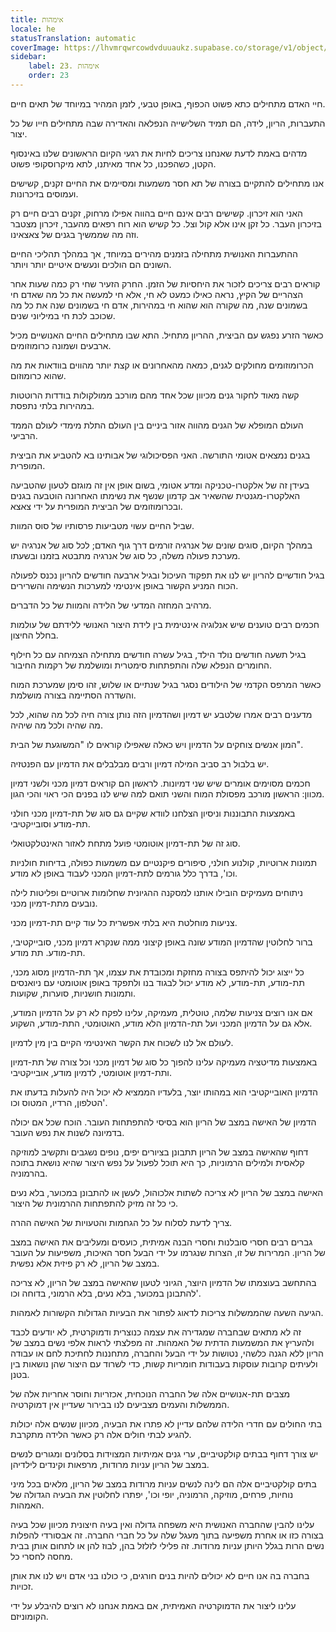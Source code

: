 ```yaml
---
title: אימהות
locale: he
statusTranslation: automatic
coverImage: https://lhvmrqwrcowdvduuaukz.supabase.co/storage/v1/object/public/strapi-uploads/small_cover-educacion-fundamental.webp-2d51a7828a2b1309555be27f7e2a61a0.webp
sidebar:
    label: 23. אימהות
    order: 23
---
```

חיי האדם מתחילים כתא פשוט הכפוף, באופן טבעי, לזמן המהיר במיוחד של תאים חיים.

התעברות, הריון, לידה, הם תמיד השלישייה הנפלאה והאדירה שבה מתחילים חייו של כל יצור.

מדהים באמת לדעת שאנחנו צריכים לחיות את רגעי הקיום הראשונים שלנו באינסוף הקטן, כשהפכנו, כל אחד מאיתנו, לתא מיקרוסקופי פשוט.

אנו מתחילים להתקיים בצורה של תא חסר משמעות ומסיימים את החיים זקנים, קשישים ועמוסים בזיכרונות.

האני הוא זיכרון. קשישים רבים אינם חיים בהווה אפילו מרחוק, זקנים רבים חיים רק בזיכרון העבר. כל זקן אינו אלא קול וצל. כל קשיש הוא רוח רפאים מהעבר, זיכרון מצטבר וזה מה שממשיך בגנים של צאצאינו.

ההתעברות האנושית מתחילה בזמנים מהירים במיוחד, אך במהלך תהליכי החיים השונים הם הולכים ונעשים איטיים יותר ויותר.

קוראים רבים צריכים לזכור את היחסיות של הזמן. החרק הזעיר שחי רק כמה שעות אחר הצהריים של הקיץ, נראה כאילו כמעט לא חי, אלא חי למעשה את כל מה שאדם חי בשמונים שנה, מה שקורה הוא שהוא חי במהירות, אדם חי בשמונים שנה את כל מה שכוכב לכת חי במיליוני שנים.

כאשר הזרע נפגש עם הביצית, ההריון מתחיל. התא שבו מתחילים החיים האנושיים מכיל ארבעים ושמונה כרומוזומים.

הכרומוזומים מחולקים לגנים, כמאה מהאחרונים או קצת יותר מהווים בוודאות את מה שהוא כרומוזום.

קשה מאוד לחקור גנים מכיוון שכל אחד מהם מורכב ממולקולות בודדות הרוטטות במהירות בלתי נתפסת.

העולם המופלא של הגנים מהווה אזור ביניים בין העולם התלת מימדי לעולם הממד הרביעי.

בגנים נמצאים אטומי התורשה. האני הפסיכולוגי של אבותינו בא להטביע את הביצית המופרית.

בעידן זה של אלקטרו-טכניקה ומדע אטומי, בשום אופן אין זה מוגזם לטעון שהטביעה האלקטרו-מגנטית שהשאיר אב קדמון שנשף את נשימתו האחרונה הוטבעה בגנים ובכרומוזומים של הביצית המופרית על ידי צאצא.

שביל החיים עשוי מטביעות פרסותיו של סוס המוות.

במהלך הקיום, סוגים שונים של אנרגיה זורמים דרך גוף האדם; לכל סוג של אנרגיה יש מערכת פעולה משלה, כל סוג של אנרגיה מתבטא בזמנו ובשעתו.

בגיל חודשיים להריון יש לנו את תפקוד העיכול ובגיל ארבעה חודשים להריון נכנס לפעולה הכוח המניע הקשור באופן אינטימי למערכות הנשימה והשרירים.

מרהיב המחזה המדעי של הלידה והמוות של כל הדברים.

חכמים רבים טוענים שיש אנלוגיה אינטימית בין לידת היצור האנושי ללידתם של עולמות בחלל החיצון.

בגיל תשעה חודשים נולד הילד, בגיל עשרה חודשים מתחילה הצמיחה עם כל חילוף החומרים הנפלא שלה והתפתחות סימטרית ומושלמת של רקמות החיבור.

כאשר המרפס הקדמי של הילודים נסגר בגיל שנתיים או שלוש, זהו סימן שמערכת המוח והשדרה הסתיימה בצורה מושלמת.

מדענים רבים אמרו שלטבע יש דמיון ושהדמיון הזה נותן צורה חיה לכל מה שהוא, לכל מה שהיה ולכל מה שיהיה.

המון אנשים צוחקים על הדמיון ויש כאלה שאפילו קוראים לו "המשוגעת של הבית".

יש בלבול רב סביב המילה דמיון ורבים מבלבלים את הדמיון עם הפנטזיה.

חכמים מסוימים אומרים שיש שני דמיונות. לראשון הם קוראים דמיון מכני ולשני דמיון מכוון: הראשון מורכב מפסולת המוח והשני תואם למה שיש לנו בפנים הכי ראוי והכי הגון.

באמצעות התבוננות וניסיון הצלחנו לוודא שקיים גם סוג של תת-דמיון מכני חולני תת-מודע וסובייקטיבי.

סוג זה של תת-דמיון אוטומטי פועל מתחת לאזור האינטלקטואלי.

תמונות ארוטיות, קולנוע חולני, סיפורים פיקנטיים עם משמעות כפולה, בדיחות חולניות וכו', בדרך כלל גורמים לתת-דמיון המכני לעבוד באופן לא מודע.

ניתוחים מעמיקים הובילו אותנו למסקנה ההגיונית שחלומות ארוטיים ופליטות לילה נובעים מתת-דמיון מכני.

צניעות מוחלטת היא בלתי אפשרית כל עוד קיים תת-דמיון מכני.

ברור לחלוטין שהדמיון המודע שונה באופן קיצוני ממה שנקרא דמיון מכני, סובייקטיבי, תת-מודע. תת מודע.

כל ייצוג יכול להיתפס בצורה מחזקת ומכובדת את עצמו, אך תת-הדמיון מסוג מכני, תת-מודע, תת-מודע, לא מודע יכול לבגוד בנו ולתפקד באופן אוטומטי עם ניואנסים ותמונות חושניות, סוערות, שקועות.

אם אנו רוצים צניעות שלמה, טוטלית, מעמיקה, עלינו לפקח לא רק על הדמיון המודע, אלא גם על הדמיון המכני ועל תת-הדמיון הלא מודע, האוטומטי, התת-מודע, השקוע.

לעולם אל לנו לשכוח את הקשר האינטימי הקיים בין מין לדמיון.

באמצעות מדיטציה מעמיקה עלינו להפוך כל סוג של דמיון מכני וכל צורה של תת-דמיון ותת-דמיון אוטומטי, לדמיון מודע, אובייקטיבי.

הדמיון האובייקטיבי הוא במהותו יוצר, בלעדיו הממציא לא יכול היה להעלות בדעתו את הטלפון, הרדיו, המטוס וכו'.

הדמיון של האישה במצב של הריון הוא בסיסי להתפתחות העובר. הוכח שכל אם יכולה בדמיונה לשנות את נפש העובר.

דחוף שהאישה במצב של הריון תתבונן בציורים יפים, נופים נשגבים ותקשיב למוזיקה קלאסית ולמילים הרמוניות, כך היא תוכל לפעול על נפש היצור שהיא נושאת בתוכה בהרמוניה.

האישה במצב של הריון לא צריכה לשתות אלכוהול, לעשן או להתבונן במכוער, בלא נעים כי כל זה מזיק להתפתחות ההרמונית של היצור.

צריך לדעת לסלוח על כל הגחמות והטעויות של האישה ההרה.

גברים רבים חסרי סובלנות וחסרי הבנה אמיתית, כועסים ומעליבים את האישה במצב של הריון. המרירות של זו, הצרות שנגרמו על ידי הבעל חסר האיכות, משפיעות על העובר במצב של הריון, לא רק פיזית אלא נפשית.

בהתחשב בעוצמתו של הדמיון היוצר, הגיוני לטעון שהאישה במצב של הריון, לא צריכה להתבונן במכוער, בלא נעים, בלא הרמוני, בדוחה וכו'.

הגיעה השעה שהממשלות צריכות לדאוג לפתור את הבעיות הגדולות הקשורות לאמהות.

זה לא מתאים שבחברה שמגדירה את עצמה כנוצרית ודמוקרטית, לא יודעים לכבד ולהעריץ את המשמעות הדתית של האמהות. זה מפלצתי לראות אלפי נשים במצב של הריון ללא הגנה כלשהי, נטושות על ידי הבעל והחברה, מתחננות לחתיכת לחם או עבודה ולעיתים קרובות עוסקות בעבודות חומריות קשות, כדי לשרוד עם היצור שהן נושאות בין בטנן.

מצבים תת-אנושיים אלה של החברה הנוכחית, אכזריות וחוסר אחריות אלה של הממשלות והעמים מצביעים לנו בבירור שעדיין אין דמוקרטיה.

בתי החולים עם חדרי הלידה שלהם עדיין לא פתרו את הבעיה, מכיוון שנשים אלה יכולות להגיע לבתי חולים אלה רק כאשר הלידה מתקרבת.

יש צורך דחוף בבתים קולקטיביים, ערי גנים אמיתיות המצוידות בסלונים ומגורים לנשים במצב של הריון עניות מרודות, מרפאות וקינדים לילדיהן.

בתים קולקטיביים אלה הם לינה לנשים עניות מרודות במצב של הריון, מלאים בכל מיני נוחיות, פרחים, מוזיקה, הרמוניה, יופי וכו', יפתרו לחלוטין את הבעיה הגדולה של האמהות.

עלינו להבין שהחברה האנושית היא משפחה גדולה ואין בעיה חיצונית מכיוון שכל בעיה בצורה כזו או אחרת משפיעה בתוך מעגל שלה על כל חברי החברה. זה אבסורדי להפלות נשים הרות בגלל היותן עניות מרודות. זה פלילי לזלזל בהן, לבוז להן או לתחום אותן בבית מחסה לחסרי כל.

בחברה בה אנו חיים לא יכולים להיות בנים חורגים, כי כולנו בני אדם ויש לנו את אותן זכויות.

עלינו ליצור את הדמוקרטיה האמיתית, אם באמת אנחנו לא רוצים להיבלע על ידי הקומוניזם.

